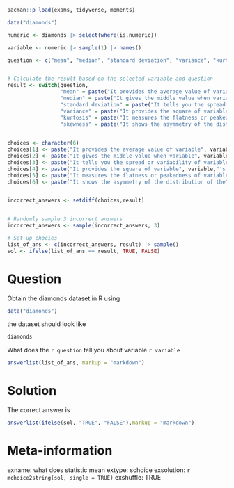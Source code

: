 ```r
pacman::p_load(exams, tidyverse, moments)

data("diamonds")

numeric <- diamonds |> select(where(is.numeric))

variable <- numeric |> sample(1) |> names()

question <- c("mean", "median", "standard deviation", "variance", "kurtosis", "skewness") |> sample(1)


# Calculate the result based on the selected variable and question
result <- switch(question,
                 "mean" = paste("It provides the average value of variable", variable),
                 "median" = paste("It gives the middle value when variable", variable, "is ordered."),
                 "standard deviation" = paste("It tells you the spread or variability of variable", variable, "'s data"),
                 "variance" = paste("It provides the square of variable", variable,"'s standard deviation"),
                 "kurtosis" = paste("It measures the flatness or peakedness of variable", variable, "'s distribution."),
                 "skewness" = paste("It shows the asymmetry of the distribution of the", variable, "variable."))
 

choices <- character(6)
choices[1] <- paste("It provides the average value of variable", variable)
choices[2] <- paste("It gives the middle value when variable", variable, "is ordered.")
choices[3] <- paste("It tells you the spread or variability of variable", variable, "'s data")
choices[4] <- paste("It provides the square of variable", variable,"'s standard deviation")
choices[5] <- paste("It measures the flatness or peakedness of variable", variable, "'s distribution.")
choices[6] <- paste("It shows the asymmetry of the distribution of the", variable, "variable.")


incorrect_answers <- setdiff(choices,result)


# Randomly sample 3 incorrect answers
incorrect_answers <- sample(incorrect_answers, 3)

# Set up chocies
list_of_ans <- c(incorrect_answers, result) |> sample()
sol <- ifelse(list_of_ans == result, TRUE, FALSE)


```

Question 
============================

Obtain the diamonds dataset in R using 
```r
data("diamonds")
```

the dataset should look like
```r
diamonds
```

What does the `r question` tell you about variable `r variable`

```r
answerlist(list_of_ans, markup = "markdown")
```



Solution
=================
The correct answer is

```r
answerlist(ifelse(sol, "TRUE", "FALSE"),markup = "markdown")
```


Meta-information
================
exname: what does statistic mean
extype: schoice
exsolution: `r mchoice2string(sol, single = TRUE)`
exshuffle: TRUE
